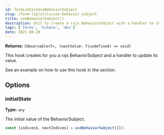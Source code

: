 ```yaml
---
id: formLibCoreUseBehaviorSubject
slug: /form-lib/utils/use-behavior-subject
title: useBehaviorSubject()
description: Util to create a rxjs BehaviorSubject with a handler to change its value
tags: ['forms', 'kibana', 'dev']
date: 2021-08-20
---
```


**Returns:** `[Observable<T>, (nextValue: T|undefined) => void]`

This hook creates for you a rxjs BehaviorSubject and a handler to update its value.  

See an example on how to use this hook in the <DocLink id="formLibExampleValidation" section="asynchronous-dynamic-data-in-the-validator" text="asynchronous dynamic data in the validator" /> section.

## Options

### initialState

**Type:** `any`  

The initial value of the BehaviorSubject.

```js
const [indices$, nextIndices] = useBehaviorSubject([]);
```